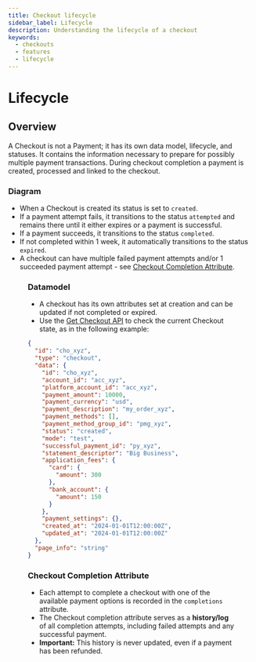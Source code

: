 ```yaml
---
title: Checkout lifecycle
sidebar_label: Lifecycle
description: Understanding the lifecycle of a checkout
keywords:
  - checkouts
  - features
  - lifecycle
---
```



# Lifecycle

## Overview

A Checkout is not a Payment; it has its own data model, lifecycle, and statuses.
It contains the information necessary to prepare for possibly multiple payment transactions.
During checkout completion a payment is created, processed and linked to the checkout.

### Diagram

- When a Checkout is created its status is set to `created`.
- If a payment attempt fails, it transitions to the status `attempted`
  and remains there until it either expires or a payment is successful.
- If a payment succeeds, it transitions to the status `completed`.
- If not completed within 1 week, it automatically transitions to the status `expired`.
- A checkout can have multiple failed payment attempts and/or 1 succeeded payment attempt -
  see [Checkout Completion Attribute](lifecycle/#checkout-completion-attribute).

<Figure
  caption="The Checkout states and transitions."
  alt="Checkout Statuses"
  src={CheckoutStatuses}
/>

### Datamodel

- A checkout has its own attributes set at creation and can be updated if not completed or expired.
- Use the [Get Checkout API](https://docs.justifi.tech/api-spec#tag/Checkouts/operation/GetCheckout)
  to check the current Checkout state, as in the following example:

```json
{
  "id": "cho_xyz",
  "type": "checkout",
  "data": {
    "id": "cho_xyz",
    "account_id": "acc_xyz",
    "platform_account_id": "acc_xyz",
    "payment_amount": 10000,
    "payment_currency": "usd",
    "payment_description": "my_order_xyz",
    "payment_methods": [],
    "payment_method_group_id": "pmg_xyz",
    "status": "created",
    "mode": "test",
    "successful_payment_id": "py_xyz",
    "statement_descriptor": "Big Business",
    "application_fees": {
      "card": {
        "amount": 300
      },
      "bank_account": {
        "amount": 150
      }
    },
    "payment_settings": {},
    "created_at": "2024-01-01T12:00:00Z",
    "updated_at": "2024-01-01T12:00:00Z"
  },
  "page_info": "string"
}
```

### Checkout Completion Attribute

- Each attempt to complete a checkout with one of the available payment options
  is recorded in the `completions` attribute.
- The Checkout completion attribute serves as a **history/log** of all completion attempts,
  including failed attempts and any successful payment.
- **Important:** This history is never updated, even if a payment has been refunded.

